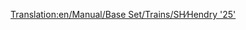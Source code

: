 [[Translation:en/Manual/Base Set/Trains/SH∕Hendry '25']]
{{nl/Manual/Base Set/Trains/Treinen|Naam=SH/Hendry "25"
|Afbeelding=[[File:en/Manual/Base Set/Trains/Shhendry25.png]]
|Kosten=£17,578 ($35.156)
|Snelheid=128 km/h (80 mph)
|Gewicht=72 t
|Kracht=1,250 hp (932 kW)
|Onderhoudskosten=£1,447 ($2.894)
|Ontworpen=1962
|Levensduur=18
|Capaciteit=N/A
|Omschrijving=
|Real-life=[https://www.wikipedia.org/wiki/British Rail Class 25 British Rail Class 25 (EN)]
}}
